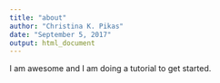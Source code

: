 ```yaml
---
title: "about"
author: "Christina K. Pikas"
date: "September 5, 2017"
output: html_document
---
```


I am awesome and I am doing a tutorial to get started.